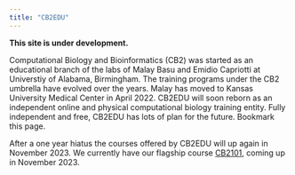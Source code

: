 ```yaml
---
title: "CB2EDU"
---
```


**This site is under development.**


Computational Biology and Bioinformatics (CB2) was started as an educational branch of the labs of Malay Basu and Emidio Capriotti at Universtiy of Alabama, Birmingham. The training programs under the CB2 umbrella have evolved over the years. Malay has moved to Kansas University Medical Center in April 2022. CB2EDU will soon reborn as an independent online and physical computational biology training entity. Fully independent and free, CB2EDU has lots of plan for the future. Bookmark this page.

After a one year hiatus the courses offered by CB2EDU will up again in November 2023. We currently have our flagship course [CB2101](./cb2101.qmd), coming up in November 2023.


